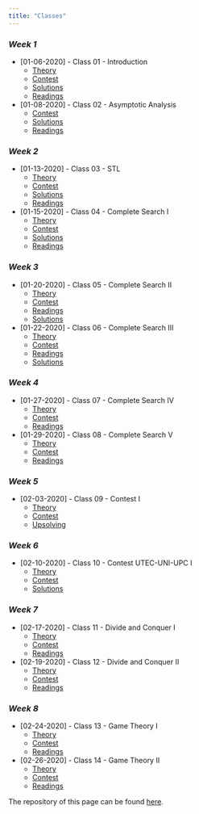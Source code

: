 ```yaml
---
title: "Classes"
---
```


### *Week 1*
- [01-06-2020] - Class 01 - Introduction 
  + [Theory](./class-01.html)
  + [Contest](https://vjudge.net/contest/350658)
  + [Solutions](./class-01.html#contest)
  + [Readings](./schedule.html#class-01)

- [01-08-2020] - Class 02 - Asymptotic Analysis
  + [Contest](https://vjudge.net/contest/350901)
  + [Solutions](./class-02.html#contest)
  + [Readings](./schedule.html#class-02)

### *Week 2*
- [01-13-2020] - Class 03 - STL
  + [Theory](./class-03.html)
  + [Contest](https://vjudge.net/contest/351569)
  + [Solutions](./class-03.html#contest)
  + [Readings](./schedule.html#class-03)

- [01-15-2020] - Class 04 - Complete Search I
  + [Theory](./class-04.html)
  + [Contest](https://vjudge.net/contest/352372)
  + [Solutions](./class-04.html#contest)
  + [Readings](./schedule.html#class-04)

### *Week 3*
- [01-20-2020] - Class 05 - Complete Search II
  + [Theory](./class-05.html)
  + [Contest](https://vjudge.net/contest/353073)
  + [Readings](./schedule.html#class-05)
  + [Solutions](./class-05.html#contest)

- [01-22-2020] - Class 06 - Complete Search III
  + [Theory](./class-06.html)
  + [Contest](https://vjudge.net/contest/353470)
  + [Readings](./schedule.html#class-06)
  + [Solutions](./class-06.html#contest)

### *Week 4*
- [01-27-2020] - Class 07 - Complete Search IV
  + [Theory](./class-07.html)
  + [Contest](https://vjudge.net/contest/354002)
  + [Readings](./schedule.html#class-07)

- [01-29-2020] - Class 08 - Complete Search V
  + [Theory](./class-08.html)
  + [Contest](https://vjudge.net/contest/354334)
  + [Readings](./schedule.html#class-08)

### *Week 5*
- [02-03-2020] - Class 09 - Contest I
  + [Theory](./class-09.html)
  + [Contest](https://vjudge.net/contest/355171)
  + [Upsolving](https://vjudge.net/contest/355256)

### *Week 6*
- [02-10-2020] - Class 10 - Contest UTEC-UNI-UPC I
  + [Theory](./class-10.html)
  + [Contest](https://codeforces.com/group/qWRAoRrTOT/contest/268759)
  + [Solutions](https://codeforces.com/group/qWRAoRrTOT/blog/entry/5475)

### *Week 7*
- [02-17-2020] - Class 11 - Divide and Conquer I
  + [Theory](./class-11.html)
  + [Contest](https://vjudge.net/contest/357719)
  + [Readings](./schedule.html#class-11)

- [02-19-2020] - Class 12 - Divide and Conquer II
  + [Theory](./class-12.html)
  + [Contest](https://vjudge.net/contest/359160)
  + [Readings](./schedule.html#class-12)

### *Week 8*
- [02-24-2020] - Class 13 - Game Theory I
  + [Theory](./class-13.html)
  + [Contest](https://vjudge.net/contest/359163)
  + [Readings](./schedule.html#class-13)

- [02-26-2020] - Class 14 - Game Theory II
  + [Theory](./class-14.html)
  + [Contest](https://vjudge.net/contest/359163)
  + [Readings](./schedule.html#class-14)

The repository of this page can be found [here](https://github.com/CP-UTEC/Lessons).


<script>
$("#classes-page-not-expanded")
  .addClass("active");
</script>
